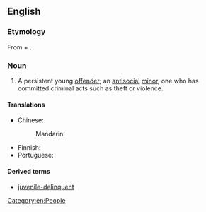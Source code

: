 {{also|juvenile-delinquent}}

==English==

===Etymology===
From {{m|en|juvenile}} + {{m|en|delinquent}}.

===Noun===
{{en-noun}}

# {{lb|en|legal}} A persistent young [[offender]]; an [[antisocial]] [[minor]], one who has committed criminal acts such as theft or violence.

====Translations====
{{trans-top|persistent young offender}}
* Chinese:
*: Mandarin: {{t-needed|cmn}}
{{trans-mid}}
* Finnish: {{t-needed|fi}}
* Portuguese: {{t-needed|pt}}
{{trans-bottom}}

====Derived terms====
* [[juvenile-delinquent]]

[[Category:en:People]]